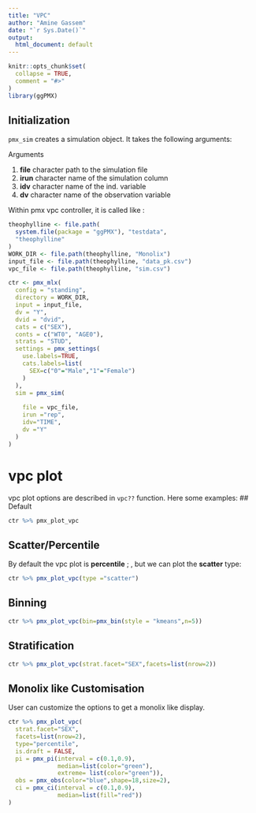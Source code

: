 ```yaml
---
title: "VPC"
author: "Amine Gassem"
date: "`r Sys.Date()`"
output:
  html_document: default
---
```


```r
knitr::opts_chunk$set(
  collapse = TRUE,
  comment = "#>"
)
library(ggPMX)

```


## Initialization


`pmx_sim` creates a simulation object. It takes the following arguments:

Arguments

1. **file**	character path to the simulation file
2. **irun**	character name of the simulation column
3. **idv**	character name of the ind. variable
4. **dv**	character name of the observation variable

Within pmx vpc controller, it is called like : 

```r

theophylline <- file.path(
  system.file(package = "ggPMX"), "testdata",
  "theophylline"
)
WORK_DIR <- file.path(theophylline, "Monolix")
input_file <- file.path(theophylline, "data_pk.csv")
vpc_file <- file.path(theophylline, "sim.csv")

ctr <- pmx_mlx(
  config = "standing",
  directory = WORK_DIR,
  input = input_file,
  dv = "Y",
  dvid = "dvid",
  cats = c("SEX"),
  conts = c("WT0", "AGE0"),
  strats = "STUD",
  settings = pmx_settings(
    use.labels=TRUE,
    cats.labels=list(
      SEX=c("0"="Male","1"="Female")
    )
  ),
  sim = pmx_sim(
    
    file = vpc_file,
    irun ="rep",
    idv="TIME",
    dv ="Y"
  )
)


```

# vpc plot

vpc plot options are described in `vpc??` function. Here some examples:
## Default

```r
ctr %>% pmx_plot_vpc
```

## Scatter/Percentile

By default the vpc plot is **percentile** ; , but we can plot the **scatter** type:
```r
ctr %>% pmx_plot_vpc(type ="scatter")
```

## Binning

```r
ctr %>% pmx_plot_vpc(bin=pmx_bin(style = "kmeans",n=5))
```

## Stratification 

```r
ctr %>% pmx_plot_vpc(strat.facet="SEX",facets=list(nrow=2))
```
## Monolix like Customisation

User can customize the options to get a monolix like display.

```r
ctr %>% pmx_plot_vpc(
  strat.facet="SEX",
  facets=list(nrow=2),
  type="percentile",
  is.draft = FALSE,
  pi = pmx_pi(interval = c(0.1,0.9),
              median=list(color="green"),
              extreme= list(color="green")),
  obs = pmx_obs(color="blue",shape=18,size=2),
  ci = pmx_ci(interval = c(0.1,0.9),
              median=list(fill="red"))
)
```

